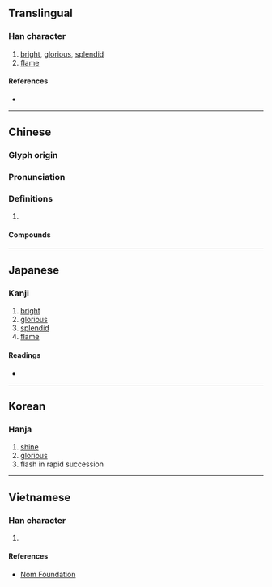 {{also|烨|爗}}
{{character info/new}}
==Translingual==

===Han character===
{{Han char|rn=86|rad=火|as=10|sn=14|four=94854|canj=FTMJ|ids=⿰火華}}

# [[bright]], [[glorious]], [[splendid]]
# [[flame]]

====References====
* {{Han ref|kx=0682.030|dkj=19390|hdz=32222.080|uh=71C1|ud=29121|bh=EA4D|bd=59981}}

----

==Chinese==
{{zh-forms|s=烨}}

===Glyph origin===
{{Han etym}}

===Pronunciation===
{{zh-pron
|m=yè
|c=jip6
|mn=iap
|mc=y
|oc=y
|cat=a,n
}}

===Definitions===
{{zh-hanzi}}

# {{rfdef|zh}}

====Compounds====
{{zh-der|煒燁|燁然|燁煜|燁燁}}

----

==Japanese==

===Kanji===
{{ja-kanji|grade=|rs=火10}}

# [[bright]]
# [[glorious]]
# [[splendid]]
# [[flame]]

====Readings====
* {{ja-readings|on=[[よう]] (yō), [[ゆう]] (yū), [[おう]] (ō)|kun=[[さかん]] (sakan)}}

----

==Korean==

===Hanja===
{{ko-hanja|hangeul=엽|eumhun=|rv=yeop|mr=yŏp|y=yep}}

# [[shine]]
# [[glorious]]
# flash in rapid succession

----

==Vietnamese==

===Han character===
{{vi-readings|rs=火10| hanviet = diệp}}

# {{defn|lang=vi|sort=火10}}

====References====
*[http://nomfoundation.org/common/nom_details.php?codepoint=71c1 Nom Foundation]